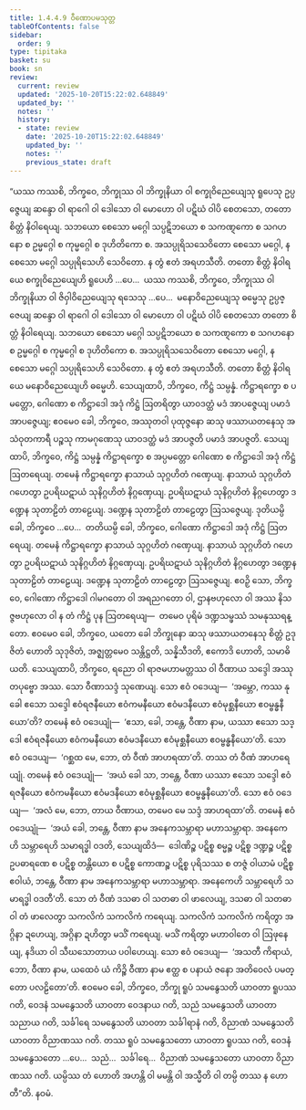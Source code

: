 ```yaml
---
title: 1.4.4.9 ဝီဏောပမသုတ္တ
tableOfContents: false
sidebar:
  order: 9
type: tipitaka
basket: su
book: sn
review:
  current: review
  updated: '2025-10-20T15:22:02.648849'
  updated_by: ''
  notes: ''
  history:
  - state: review
    date: '2025-10-20T15:22:02.648849'
    updated_by: ''
    notes: ''
    previous_state: draft
---
```



<DynamicBreadcrumb />


<ReviewStatus review={frontmatter.review} showDetails={true} />

<HypothesisAnnotation frontmatter={frontmatter} />

<Division number="246" book="sn" e="ch" v="18" p="316">

<Paragraph number="1067" book="sn">
“ယဿ ကဿစိ, ဘိက္ခဝေ, ဘိက္ခုဿ ဝါ ဘိက္ခုနိယာ ဝါ စက္ခုဝိညေယျေသု ရူပေသု ဥပ္ပဇ္ဇေယျ ဆန္ဒော ဝါ ရာဂေါ ဝါ ဒေါသော ဝါ မောဟော ဝါ ပဋိဃံ ဝါပိ စေတသော, တတော စိတ္တံ နိဝါရေယျ. သဘယော စေသော မဂ္ဂေါ သပ္ပဋိဘယော စ သကဏ္ဋကော စ သဂဟနော စ ဥမ္မဂ္ဂေါ စ ကုမ္မဂ္ဂေါ စ ဒုဟိတိကော စ. အသပ္ပုရိသသေဝိတော စေသော မဂ္ဂေါ, န စေသော မဂ္ဂေါ သပ္ပုရိသေဟိ သေဝိတော. န တွံ ဧတံ အရဟသီတိ. တတော စိတ္တံ နိဝါရယေ စက္ခုဝိညေယျေဟိ ရူပေဟိ …ပေ…  ယဿ ကဿစိ, ဘိက္ခဝေ, ဘိက္ခုဿ ဝါ ဘိက္ခုနိယာ ဝါ ဇိဝှါဝိညေယျေသု ရသေသု …ပေ…  မနောဝိညေယျေသု ဓမ္မေသု ဥပ္ပဇ္ဇေယျ ဆန္ဒော ဝါ ရာဂေါ ဝါ ဒေါသော ဝါ မောဟော ဝါ ပဋိဃံ ဝါပိ စေတသော တတော စိတ္တံ နိဝါရေယျ. သဘယော စေသော မဂ္ဂေါ သပ္ပဋိဘယော စ သကဏ္ဋကော စ သဂဟနော စ ဥမ္မဂ္ဂေါ စ ကုမ္မဂ္ဂေါ စ ဒုဟိတိကော စ. အသပ္ပုရိသသေဝိတော စေသော မဂ္ဂေါ, န စေသော မဂ္ဂေါ သပ္ပုရိသေဟိ သေဝိတော. န တွံ ဧတံ အရဟသီတိ. တတော စိတ္တံ နိဝါရယေ မနောဝိညေယျေဟိ ဓမ္မေဟိ.
</Paragraph>

<Paragraph number="1068" book="sn">
သေယျထာပိ, ဘိက္ခဝေ, ကိဋ္ဌံ သမ္ပန္နံ. ကိဋ္ဌာရက္ခော စ ပမတ္တော, ဂေါဏော စ ကိဋ္ဌာဒေါ အဒုံ ကိဋ္ဌံ ဩတရိတွာ ယာဝဒတ္ထံ မဒံ အာပဇ္ဇေယျ ပမာဒံ အာပဇ္ဇေယျ; ဧဝမေဝ ခေါ, ဘိက္ခဝေ, အဿုတဝါ ပုထုဇ္ဇနော ဆသု ဖဿာယတနေသု အသံဝုတကာရီ ပဉ္စသု ကာမဂုဏေသု ယာဝဒတ္ထံ မဒံ အာပဇ္ဇတိ ပမာဒံ အာပဇ္ဇတိ.
</Paragraph>

<Paragraph number="1069" book="sn">
သေယျထာပိ, ဘိက္ခဝေ, ကိဋ္ဌံ သမ္ပန္နံ ကိဋ္ဌာရက္ခော စ အပ္ပမတ္တော ဂေါဏော စ ကိဋ္ဌာဒေါ အဒုံ ကိဋ္ဌံ ဩတရေယျ. တမေနံ ကိဋ္ဌာရက္ခော နာသာယံ သုဂ္ဂဟိတံ ဂဏှေယျ. နာသာယံ သုဂ္ဂဟိတံ ဂဟေတွာ ဥပရိဃဋာယံ သုနိဂ္ဂဟိတံ နိဂ္ဂဏှေယျ. ဥပရိဃဋာယံ သုနိဂ္ဂဟိတံ နိဂ္ဂဟေတွာ ဒဏ္ဍေန သုတာဠိတံ တာဠေယျ. ဒဏ္ဍေန သုတာဠိတံ တာဠေတွာ ဩသဇ္ဇေယျ. ဒုတိယမ္ပိ ခေါ, ဘိက္ခဝေ …ပေ…  တတိယမ္ပိ ခေါ, ဘိက္ခဝေ, ဂေါဏော ကိဋ္ဌာဒေါ အဒုံ ကိဋ္ဌံ ဩတရေယျ. တမေနံ ကိဋ္ဌာရက္ခော နာသာယံ သုဂ္ဂဟိတံ ဂဏှေယျ. နာသာယံ သုဂ္ဂဟိတံ ဂဟေတွာ ဥပရိဃဋာယံ သုနိဂ္ဂဟိတံ နိဂ္ဂဏှေယျ. ဥပရိဃဋာယံ သုနိဂ္ဂဟိတံ နိဂ္ဂဟေတွာ ဒဏ္ဍေန သုတာဠိတံ တာဠေယျ. ဒဏ္ဍေန သုတာဠိတံ တာဠေတွာ ဩသဇ္ဇေယျ. ဧဝဉှိ သော, ဘိက္ခဝေ, ဂေါဏော ကိဋ္ဌာဒေါ ဂါမဂတော ဝါ အရညဂတော ဝါ, ဌာနဗဟုလော ဝါ အဿ နိသဇ္ဇဗဟုလော ဝါ န တံ ကိဋ္ဌံ ပုန ဩတရေယျ—  တမေဝ ပုရိမံ ဒဏ္ဍသမ္ဖဿံ သမနုဿရန္တော. ဧဝမေဝ ခေါ, ဘိက္ခဝေ, ယတော ခေါ ဘိက္ခုနော ဆသု ဖဿာယတနေသု စိတ္တံ ဥဒုဇိတံ ဟောတိ သုဒုဇိတံ, အဇ္ဈတ္တမေဝ သန္တိဋ္ဌတိ, သန္နိသီဒတိ, ဧကောဒိ ဟောတိ, သမာဓိယတိ.
</Paragraph>

<Paragraph number="1070" book="sn">
သေယျထာပိ, ဘိက္ခဝေ, ရညော ဝါ ရာဇမဟာမတ္တဿ ဝါ ဝီဏာယ သဒ္ဒေါ အဿုတပုဗ္ဗော အဿ. သော ဝီဏာသဒ္ဒံ သုဏေယျ. သော ဧဝံ ဝဒေယျ—  ‘အမ္ဘော, ကဿ နု ခေါ ဧသော သဒ္ဒေါ ဧဝံရဇနီယော ဧဝံကမနီယော ဧဝံမဒနီယော ဧဝံမုစ္ဆနီယော ဧဝမ္ဗန္ဓနီယော’တိ? တမေနံ ဧဝံ ဝဒေယျုံ—  ‘ဧသာ, ခေါ, ဘန္တေ, ဝီဏာ နာမ, ယဿာ ဧသော သဒ္ဒေါ ဧဝံရဇနီယော ဧဝံကမနီယော ဧဝံမဒနီယော ဧဝံမုစ္ဆနီယော ဧဝမ္ဗန္ဓနီယော’တိ. သော ဧဝံ ဝဒေယျ—  ‘ဂစ္ဆထ မေ, ဘော, တံ ဝီဏံ အာဟရထာ’တိ. တဿ တံ ဝီဏံ အာဟရေယျုံ. တမေနံ ဧဝံ ဝဒေယျုံ—  ‘အယံ ခေါ သာ, ဘန္တေ, ဝီဏာ ယဿာ ဧသော သဒ္ဒေါ ဧဝံရဇနီယော ဧဝံကမနီယော ဧဝံမဒနီယော ဧဝံမုစ္ဆနီယော ဧဝမ္ဗန္ဓနီယော’တိ. သော ဧဝံ ဝဒေယျ—  ‘အလံ မေ, ဘော, တာယ ဝီဏာယ, တမေဝ မေ သဒ္ဒံ အာဟရထာ’တိ. တမေနံ ဧဝံ ဝဒေယျုံ—  ‘အယံ ခေါ, ဘန္တေ, ဝီဏာ နာမ အနေကသမ္ဘာရာ မဟာသမ္ဘာရာ. အနေကေဟိ သမ္ဘာရေဟိ သမာရဒ္ဓါ ဝဒတိ, သေယျထိဒံ—  ဒေါဏိဉ္စ ပဋိစ္စ စမ္မဉ္စ ပဋိစ္စ ဒဏ္ဍဉ္စ ပဋိစ္စ ဥပဓာရဏေ စ ပဋိစ္စ တန္တိယော စ ပဋိစ္စ ကောဏဉ္စ ပဋိစ္စ ပုရိသဿ စ တဇ္ဇံ ဝါယာမံ ပဋိစ္စ ဧဝါယံ, ဘန္တေ, ဝီဏာ နာမ အနေကသမ္ဘာရာ မဟာသမ္ဘာရာ. အနေကေဟိ သမ္ဘာရေဟိ သမာရဒ္ဓါ ဝဒတီ’တိ. သော တံ ဝီဏံ ဒသဓာ ဝါ သတဓာ ဝါ ဖာလေယျ, ဒသဓာ ဝါ သတဓာ ဝါ တံ ဖာလေတွာ သကလိကံ သကလိကံ ကရေယျ. သကလိကံ သကလိကံ ကရိတွာ အဂ္ဂိနာ ဍဟေယျ, အဂ္ဂိနာ ဍဟိတွာ မသိံ ကရေယျ. မသိံ ကရိတွာ မဟာဝါတေ ဝါ ဩဖုနေယျ, နဒိယာ ဝါ သီဃသောတာယ ပဝါဟေယျ. သော ဧဝံ ဝဒေယျ—  ‘အသတီ ကိရာယံ, ဘော, ဝီဏာ နာမ, ယထေဝံ ယံ ကိဉ္စိ ဝီဏာ နာမ ဧတ္ထ စ ပနာယံ ဇနော အတိဝေလံ ပမတ္တော ပလဠိတော’တိ. ဧဝမေဝ ခေါ, ဘိက္ခဝေ, ဘိက္ခု ရူပံ သမနွေသတိ ယာဝတာ ရူပဿ ဂတိ, ဝေဒနံ သမနွေသတိ ယာဝတာ ဝေဒနာယ ဂတိ, သညံ သမနွေသတိ ယာဝတာ သညာယ ဂတိ, သင်္ခါရေ သမနွေသတိ ယာဝတာ သင်္ခါရာနံ ဂတိ, ဝိညာဏံ သမနွေသတိ ယာဝတာ ဝိညာဏဿ ဂတိ. တဿ ရူပံ သမနွေသတော ယာဝတာ ရူပဿ ဂတိ, ဝေဒနံ သမနွေသတော …ပေ…  သညံ…  သင်္ခါရေ…  ဝိညာဏံ သမနွေသတော ယာဝတာ ဝိညာဏဿ ဂတိ. ယမ္ပိဿ တံ ဟောတိ အဟန္တိ ဝါ မမန္တိ ဝါ အသ္မီတိ ဝါ တမ္ပိ တဿ န ဟောတီ”တိ.

</Paragraph>
</Division>

<Paragraph number="1071" type="center" book="sn">
နဝမံ.
</Paragraph>